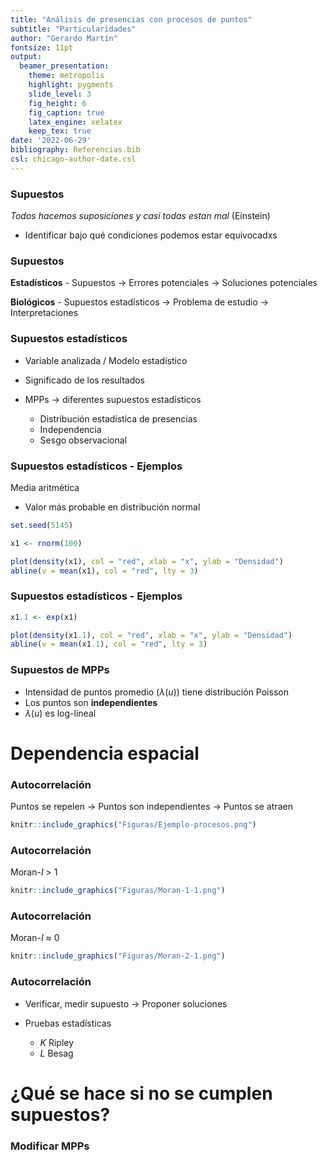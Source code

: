 ```yaml
---
title: "Análisis de presencias con procesos de puntos" 
subtitle: "Particularidades"
author: "Gerardo Martín"
fontsize: 11pt
output: 
  beamer_presentation:
    theme: metropolis
    highlight: pygments
    slide_level: 3
    fig_height: 6
    fig_caption: true
    latex_engine: xelatex
    keep_tex: true
date: '2022-06-29'
bibliography: Referencias.bib
csl: chicago-author-date.csl
---
```


### Supuestos

*Todos hacemos suposiciones y casi todas estan mal*  (Einstein)

- Identificar bajo qué condiciones podemos estar equivocadxs

### Supuestos

**Estadísticos**
- Supuestos $\rightarrow$ Errores potenciales $\rightarrow$ Soluciones potenciales

**Biológicos**
- Supuestos estadísticos $\rightarrow$ Problema de estudio $\rightarrow$ Interpretaciones

### Supuestos estadísticos

- Variable analizada / Modelo estadístico
- Significado de los resultados

- MPPs $\rightarrow$ diferentes supuestos estadísticos

    - Distribución estadística de presencias
    - Independencia
    - Sesgo observacional
    
### Supuestos estadísticos - Ejemplos

Media aritmética

  - Valor más probable en distribución normal
  
```r
set.seed(5145)

x1 <- rnorm(100)

plot(density(x1), col = "red", xlab = "x", ylab = "Densidad")
abline(v = mean(x1), col = "red", lty = 3)
```
  
### Supuestos estadísticos - Ejemplos

```r
x1.1 <- exp(x1)

plot(density(x1.1), col = "red", xlab = "x", ylab = "Densidad")
abline(v = mean(x1.1), col = "red", lty = 3)
```

### Supuestos de MPPs

- Intensidad de puntos promedio ($\lambda(u)$) tiene distribución Poisson
- Los puntos son **independientes**
- $\lambda(u)$ es log-lineal

# Dependencia espacial

### Autocorrelación

Puntos se repelen $\rightarrow$ Puntos son independientes $\rightarrow$ Puntos se atraen

```r
knitr::include_graphics("Figuras/Ejemplo-procesos.png")
```

### Autocorrelación

Moran-*I* > 1

```r
knitr::include_graphics("Figuras/Moran-1-1.png")
```

### Autocorrelación

Moran-*I* $\approx$ 0

```r
knitr::include_graphics("Figuras/Moran-2-1.png")
```

### Autocorrelación

- Verificar, medir supuesto $\rightarrow$ Proponer soluciones

- Pruebas estadísticas

    - *K* Ripley
    - *L* Besag

# ¿Qué se hace si no se cumplen supuestos?

### Modificar MPPs


